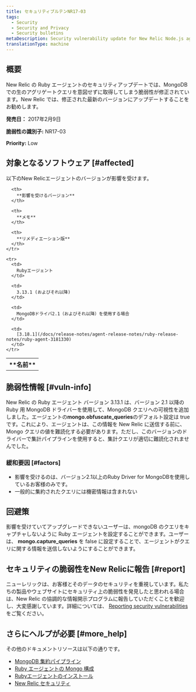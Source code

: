 ```yaml
---
title: セキュリティブルテンNR17-03
tags:
  - Security
  - Security and Privacy
  - Security bulletins
metaDescription: Security vulnerability update for New Relic Node.js agent.
translationType: machine
---
```


## 概要

New Relic の Ruby エージェントのセキュリティアップデートでは、MongoDB での生のアグリゲートクエリを意図せずに取得してしまう脆弱性が修正されています。New Relic では、修正された最新のバージョンにアップデートすることをお勧めします。

**発売日：** 2017年2月9日

**脆弱性の識別子:** NR17-03

**Priority:** Low

## 対象となるソフトウェア [#affected]

以下のNew Relicエージェントのバージョンが影響を受けます。

<table>
  <tbody>
    <tr>
      <th>
        **名前**
      </th>

      <th>
        **影響を受けるバージョン**
      </th>

      <th>
        **メモ**
      </th>

      <th>
        **リメディエーション版**
      </th>
    </tr>

    <tr>
      <td>
        Rubyエージェント
      </td>

      <td>
        3.13.1 (およびそれ以降)
      </td>

      <td>
        MongoDBドライバ2.1（およびそれ以降）を使用する場合
      </td>

      <td>
        [3.18.1](/docs/release-notes/agent-release-notes/ruby-release-notes/ruby-agent-3181330)
      </td>
    </tr>
  </tbody>
</table>

## 脆弱性情報 [#vuln-info]

New Relic の Ruby エージェント バージョン 3.13.1 は、バージョン 2.1 以降の Ruby 用 MongoDB ドライバーを使用して、MongoDB クエリへの可視性を追加しました。エージェントの**mongo.obfuscate_queries**のデフォルト設定は true です。これにより、エージェントは、この情報を New Relic に送信する前に、Mongo クエリの値を難読化する必要があります。ただし、このバージョンのドライバーで集計パイプラインを使用すると、集計クエリが適切に難読化されませんでした。

### 緩和要因 [#factors]

* 影響を受けるのは、バージョン2.1以上のRuby Driver for MongoDBを使用しているお客様のみです。
* 一般的に集約されたクエリには機密情報は含まれない

## 回避策

影響を受けていてアップグレードできないユーザーは、mongoDB のクエリをキャプチャしないように Ruby エージェントを設定することができます。ユーザーは、 **mongo.capture_queries** を false に設定することで、エージェントがクエリに関する情報を送信しないようにすることができます。

## セキュリティの脆弱性をNew Relicに報告 [#report]

ニューレリックは、お客様とそのデータのセキュリティを重視しています。私たちの製品やウェブサイトにセキュリティ上の脆弱性を発見したと思われる場合は、New Relic の協調的な情報開示プログラムに報告していただくことを歓迎し、大変感謝しています。詳細については、 [Reporting security vulnerabilities](/docs/security/new-relic-security/data-privacy/reporting-security-vulnerabilities) をご覧ください。

## さらにヘルプが必要 [#more_help]

その他のドキュメントリソースは以下の通りです。

* [MongoDB 集約パイプライン](https://docs.mongodb.com/manual/core/aggregation-pipeline/)
* [Ruby エージェントの Mongo 構成](/docs/agents/ruby-agent/configuration/ruby-agent-configuration#mongo)
* [Rubyエージェントのインストール](/docs/agents/ruby-agent/installation/ruby-agent-installation)
* [New Relic セキュリティ](https://newrelic.com/security)
